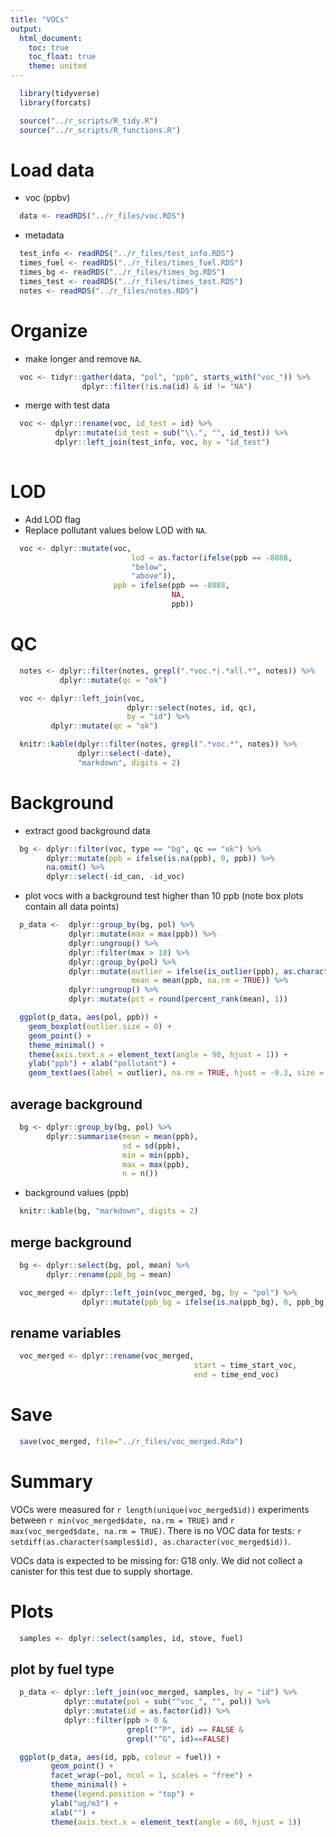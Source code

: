 ```yaml
---
title: "VOCs"
output:
  html_document:
    toc: true
    toc_float: true
    theme: united
---
```


```r
  library(tidyverse)
  library(forcats)
```

```r
  source("../r_scripts/R_tidy.R")
  source("../r_scripts/R_functions.R")
```

# Load data

 * voc (ppbv)

```r
  data <- readRDS("../r_files/voc.RDS")
```

* metadata


```r
  test_info <- readRDS("../r_files/test_info.RDS")
  times_fuel <- readRDS("../r_files/times_fuel.RDS")
  times_bg <- readRDS("../r_files/times_bg.RDS")
  times_test <- readRDS("../r_files/times_test.RDS")
  notes <- readRDS("../r_files/notes.RDS")
```

# Organize

* make longer and remove `NA`.

```r
  voc <- tidyr::gather(data, "pol", "ppb", starts_with("voc_")) %>%
                dplyr::filter(!is.na(id) & id != "NA")
```

* merge with test data

```r
  voc <- dplyr::rename(voc, id_test = id) %>%
          dplyr::mutate(id_test = sub("\\.", "", id_test)) %>%
          dplyr::left_join(test_info, voc, by = "id_test")
                                 
```

# LOD

* Add LOD flag
* Replace pollutant values below LOD with `NA`.

```r
  voc <- dplyr::mutate(voc,
                           lod = as.factor(ifelse(ppb == -8888,
                           "below",
                           "above")),
                       ppb = ifelse(ppb == -8888,
                                    NA,
                                    ppb))
```

# QC

```r
  notes <- dplyr::filter(notes, grepl(".*voc.*|.*all.*", notes)) %>%
           dplyr::mutate(qc = "ok")
```

```r
  voc <- dplyr::left_join(voc,
                          dplyr::select(notes, id, qc),
                          by = "id") %>%
         dplyr::mutate(qc = "ok")
```

```r
  knitr::kable(dplyr::filter(notes, grepl(".*voc.*", notes)) %>%
               dplyr::select(-date),
               "markdown", digits = 2)
```

# Background

* extract good background data

```r
  bg <- dplyr::filter(voc, type == "bg", qc == "ok") %>%
        dplyr::mutate(ppb = ifelse(is.na(ppb), 0, ppb)) %>%
        na.omit() %>%
        dplyr::select(-id_can, -id_voc)
```

* plot vocs with a background test higher than 10 ppb (note box plots contain all data points)

```r
  p_data <-  dplyr::group_by(bg, pol) %>%
             dplyr::mutate(max = max(ppb)) %>%
             dplyr::ungroup() %>%
             dplyr::filter(max > 10) %>%
             dplyr::group_by(pol) %>%
             dplyr::mutate(outlier = ifelse(is_outlier(ppb), as.character(id), NA),
                           mean = mean(ppb, na.rm = TRUE)) %>%
             dplyr::ungroup() %>%
             dplyr::mutate(pct = round(percent_rank(mean), 1))

  ggplot(p_data, aes(pol, ppb)) +
    geom_boxplot(outlier.size = 0) +
    geom_point() +
    theme_minimal() +
    theme(axis.text.x = element_text(angle = 90, hjust = 1)) +
    ylab("ppb") + xlab("pollutant") +
    geom_text(aes(label = outlier), na.rm = TRUE, hjust = -0.3, size = 4)

```

## average background

```r
  bg <- dplyr::group_by(bg, pol) %>%
        dplyr::summarise(mean = mean(ppb),
                         sd = sd(ppb),
                         min = min(ppb),
                         max = max(ppb),
                         n = n())
```

* background values (ppb)

```r
  knitr::kable(bg, "markdown", digits = 2)
```

## merge background

```r
  bg <- dplyr::select(bg, pol, mean) %>%
        dplyr::rename(ppb_bg = mean)

  voc_merged <- dplyr::left_join(voc_merged, bg, by = "pol") %>%
                dplyr::mutate(ppb_bg = ifelse(is.na(ppb_bg), 0, ppb_bg))
```

## rename variables

```r
  voc_merged <- dplyr::rename(voc_merged,
                                         start = time_start_voc,
                                         end = time_end_voc)
```

# Save

```r
  save(voc_merged, file="../r_files/voc_merged.Rda")
```

# Summary

VOCs were measured for `r length(unique(voc_merged$id))` experiments between `r min(voc_merged$date, na.rm = TRUE)` and `r max(voc_merged$date, na.rm = TRUE)`. There is no VOC data for tests: `r setdiff(as.character(samples$id), as.character(voc_merged$id))`.

VOCs data is expected to be missing for: G18 only. We did not collect a canister for this test due to supply shortage.

# Plots

```r
  samples <- dplyr::select(samples, id, stove, fuel)
```

## plot by fuel type

```r
  p_data <- dplyr::left_join(voc_merged, samples, by = "id") %>%
            dplyr::mutate(pol = sub("^voc_", "", pol)) %>%
            dplyr::mutate(id = as.factor(id)) %>%
            dplyr::filter(ppb > 0 &
                          grepl("^P", id) == FALSE &
                          grepl("^G", id)==FALSE)
```

```r
  ggplot(p_data, aes(id, ppb, colour = fuel)) + 
         geom_point() +
         facet_wrap(~pol, ncol = 1, scales = "free") +
         theme_minimal() +
         theme(legend.position = "top") +
         ylab("ug/m3") +
         xlab("") +
         theme(axis.text.x = element_text(angle = 60, hjust = 1))
```
